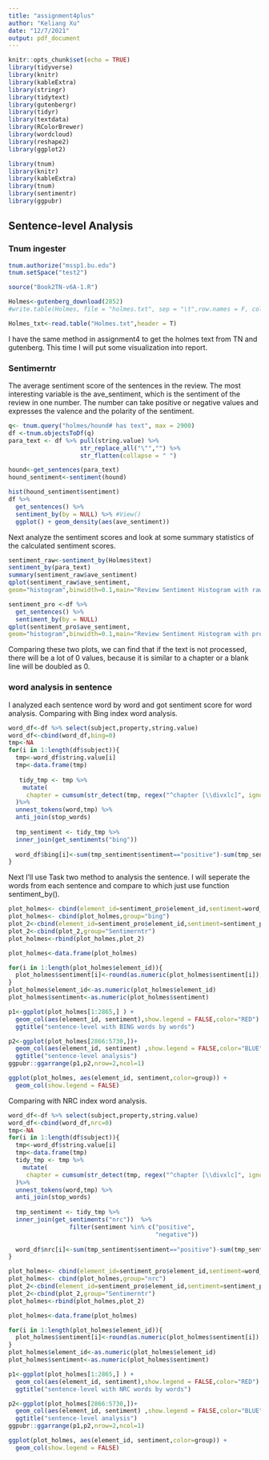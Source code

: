 ```yaml
---
title: "assignment4plus"
author: "Keliang Xu"
date: "12/7/2021"
output: pdf_document
---
```


```r
knitr::opts_chunk$set(echo = TRUE)
library(tidyverse)
library(knitr)
library(kableExtra)
library(stringr)
library(tidytext)
library(gutenbergr)
library(tidyr)
library(textdata)
library(RColorBrewer)
library(wordcloud)
library(reshape2)
library(ggplot2)

library(tnum)
library(knitr)
library(kableExtra)
library(tnum)
library(sentimentr)
library(ggpubr)
```

## Sentence-level Analysis

### Tnum ingester

```r
tnum.authorize("mssp1.bu.edu")
tnum.setSpace("test2")

source("Book2TN-v6A-1.R")

Holmes<-gutenberg_download(2852)
#write.table(Holmes, file = "holmes.txt", sep = "\t",row.names = F, col.names = T)

Holmes_txt<-read.table("Holmes.txt",header = T)
```

I have the same method in assignment4 to get the holmes text from TN and gutenberg.
This time I will put some visualization into report.

### Sentimerntr 

The average sentiment score of the sentences in the review. 
The most interesting variable is the ave_sentiment, which is the sentiment of the review in
one number. The number can take positive or negative values and expresses the valence and the
polarity of the sentiment.


```r
q<- tnum.query("holmes/hound# has text", max = 2900) 
df <-tnum.objectsToDf(q)
para_text <- df %>% pull(string.value) %>% 
                    str_replace_all("\"","") %>% 
                    str_flatten(collapse = " ")

hound<-get_sentences(para_text)
hound_sentiment<-sentiment(hound)

hist(hound_sentiment$sentiment)
df %>% 
  get_sentences() %>% 
  sentiment_by(by = NULL) %>% #View()
  ggplot() + geom_density(aes(ave_sentiment))
```

Next analyze the sentiment scores and look at some summary statistics of the calculated sentiment scores.

```r
sentiment_raw<-sentiment_by(Holmes$text)
sentiment_by(para_text)
summary(sentiment_raw$ave_sentiment)
qplot(sentiment_raw$ave_sentiment,
geom="histogram",binwidth=0.1,main="Review Sentiment Histogram with raw data")

sentiment_pro <-df %>% 
  get_sentences() %>% 
  sentiment_by(by = NULL)
qplot(sentiment_pro$ave_sentiment,
geom="histogram",binwidth=0.1,main="Review Sentiment Histogram with processing data")
```
Comparing these two plots, we can find that if the text is not processed, there will be a lot of 0 values, because it is similar to a chapter or a blank line will be doubled as 0.

### word analysis in sentence


I analyzed each sentence word by word and got sentiment score for word analysis.
Comparing with Bing index word analysis.

```r
word_df<-df %>% select(subject,property,string.value)
word_df<-cbind(word_df,bing=0)
tmp<-NA
for(i in 1:length(df$subject)){
  tmp<-word_df$string.value[i]
  tmp<-data.frame(tmp)
 
   tidy_tmp <- tmp %>%
    mutate(
     chapter = cumsum(str_detect(tmp, regex("^chapter [\\divxlc]", ignore_case = TRUE)))
  )%>%
  unnest_tokens(word,tmp) %>%
  anti_join(stop_words)
  
  tmp_sentiment <- tidy_tmp %>%
  inner_join(get_sentiments("bing")) 
  
  word_df$bing[i]<-sum(tmp_sentiment$sentiment=="positive")-sum(tmp_sentiment$sentiment=="negative")
}
```

Next I'll use Task two method to analysis the sentence. I will seperate the words from each sentence and compare to which just use function sentiment_by().


```r
plot_holmes<- cbind(element_id=sentiment_pro$element_id,sentiment=word_df$bing)
plot_holmes<- cbind(plot_holmes,group="bing")
plot_2<-cbind(element_id=sentiment_pro$element_id,sentiment=sentiment_pro$ave_sentiment)
plot_2<-cbind(plot_2,group="Sentimerntr")
plot_holmes<-rbind(plot_holmes,plot_2)

plot_holmes<-data.frame(plot_holmes)

for(i in 1:length(plot_holmes$element_id)){
  plot_holmes$sentiment[i]<-round(as.numeric(plot_holmes$sentiment[i]),2)
}
plot_holmes$element_id<-as.numeric(plot_holmes$element_id)
plot_holmes$sentiment<-as.numeric(plot_holmes$sentiment)

p1<-ggplot(plot_holmes[1:2865,] ) +
  geom_col(aes(element_id, sentiment),show.legend = FALSE,color="RED") + 
  ggtitle("sentence-level with BING words by words")

p2<-ggplot(plot_holmes[2866:5730,])+
  geom_col(aes(element_id, sentiment) ,show.legend = FALSE,color="BLUE")  + 
  ggtitle("sentence-level analysis")
ggpubr::ggarrange(p1,p2,nrow=2,ncol=1)

ggplot(plot_holmes, aes(element_id, sentiment,color=group)) +
  geom_col(show.legend = FALSE) 
```


Comparing with NRC index word analysis.

```r
word_df<-df %>% select(subject,property,string.value)
word_df<-cbind(word_df,nrc=0)
tmp<-NA
for(i in 1:length(df$subject)){
  tmp<-word_df$string.value[i]
  tmp<-data.frame(tmp)
  tidy_tmp <- tmp %>%
    mutate(
     chapter = cumsum(str_detect(tmp, regex("^chapter [\\divxlc]", ignore_case = TRUE)))
  )%>%
  unnest_tokens(word,tmp) %>%
  anti_join(stop_words)
  
  tmp_sentiment <- tidy_tmp %>%
  inner_join(get_sentiments("nrc"))  %>% 
                 filter(sentiment %in% c("positive", 
                                         "negative"))
  
  word_df$nrc[i]<-sum(tmp_sentiment$sentiment=="positive")-sum(tmp_sentiment$sentiment=="negative")
}
```

```r
plot_holmes<- cbind(element_id=sentiment_pro$element_id,sentiment=word_df$nrc)
plot_holmes<- cbind(plot_holmes,group="nrc")
plot_2<-cbind(element_id=sentiment_pro$element_id,sentiment=sentiment_pro$ave_sentiment)
plot_2<-cbind(plot_2,group="Sentimerntr")
plot_holmes<-rbind(plot_holmes,plot_2)

plot_holmes<-data.frame(plot_holmes)

for(i in 1:length(plot_holmes$element_id)){
  plot_holmes$sentiment[i]<-round(as.numeric(plot_holmes$sentiment[i]),2)
}
plot_holmes$element_id<-as.numeric(plot_holmes$element_id)
plot_holmes$sentiment<-as.numeric(plot_holmes$sentiment)

p1<-ggplot(plot_holmes[1:2865,] ) +
  geom_col(aes(element_id, sentiment),show.legend = FALSE,color="RED") + 
  ggtitle("sentence-level with NRC words by words")

p2<-ggplot(plot_holmes[2866:5730,])+
  geom_col(aes(element_id, sentiment) ,show.legend = FALSE,color="BLUE")  + 
  ggtitle("sentence-level analysis")
ggpubr::ggarrange(p1,p2,nrow=2,ncol=1)

ggplot(plot_holmes, aes(element_id, sentiment,color=group)) +
  geom_col(show.legend = FALSE) 
```